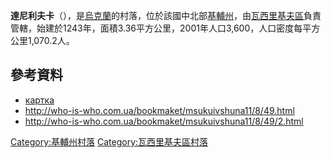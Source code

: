 {{coord|50|15|12|N|30|13|3|E|scale:30000|display=title}}

'''達尼利夫卡'''（{{lang-uk|Данилівка}}），是[[烏克蘭|烏克蘭]]的村落，位於該國中北部[[基輔州|基輔州]]，由[[瓦西里基夫區|瓦西里基夫區]]負責管轄，始建於1243年，面積3.36平方公里，2001年人口3,600，人口密度每平方公里1,070.2人。

==參考資料==
*[http://gska2.rada.gov.ua/pls/z7502/A005?rf7571=15425 картка]{{dead link|date=2018年1月 |bot=InternetArchiveBot |fix-attempted=yes }}
* http://who-is-who.com.ua/bookmaket/msukuivshuna11/8/49.html{{dead link|date=2018年4月 |bot=InternetArchiveBot |fix-attempted=yes }}
* http://who-is-who.com.ua/bookmaket/msukuivshuna11/8/49/2.html{{dead link|date=2018年4月 |bot=InternetArchiveBot |fix-attempted=yes }}

{{DEFAULTSORT:Данилівка}}
[[Category:基輔州村落|Category:基輔州村落]]
[[Category:瓦西里基夫區村落|Category:瓦西里基夫區村落]]


{{Kiev-geo-stub}}